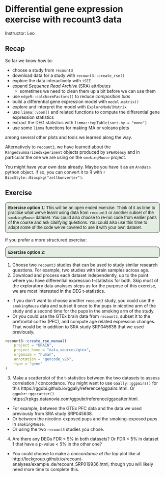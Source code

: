 # Differential gene expression exercise with recount3 data

Instructor: Leo

## Recap

So far we know how to:

* choose a study from `recount3`
* download data for a study with `recount3::create_rse()`
* explore the data interactively with `iSEE`
* expand _Sequence Read Archive_ (SRA) attributes
  - sometimes we need to clean them up a bit before we can use them
* use `edgeR::calcNormFactors()` to reduce _composition bias_
* build a differential gene expression model with `model.matrix()`
* explore and interpret the model with `ExploreModelMatrix`
* use `limma::voom()` and related functions to compute the differential gene expression statistics
* extract the DEG statistics with `limma::topTable(sort.by = "none")`
* use some `limma` functions for making MA or volcano plots

among several other plots and tools we learned along the way.

Alternatively to `recount3`, we have learned about the `RangedSummarizedExperiment` objects produced by `SPEAQeasy` and in particular the one we are using on the `smokingMouse` project.

You might have your own data already. Maybe you have it as an `AnnData` python object. If so, you can convert it to R with `r BiocStyle::Biocpkg("zellkonverter")`.

## Exercise

<style>
p.exercise  {
background-color: #E4EDE2;
padding: 9px;
border: 1px solid black;
border-radius: 10px;
font-family: sans-serif;
}
</style>

<p class="exercise">
**Exercise option 1**:
This will be an open ended exercise. Think of it as time to practice what we've learnt using data from `recount3` or another subset of the `smokingMouse` dataset. You could also choose to re-run code from earlier parts of the course and ask clarifying questions. You could also use this time to adapt some of the code we've covered to use it with your own dataset.
</p>


If you prefer a more structured exercise:

<p class="exercise">
**Exercise option 2**:
</p>

1. Choose two `recount3` studies that can be used to study similar research questions. For example, two studies with brain samples across age.
2. Download and process each dataset independently, up to the point where you have differential expression t-statistics for both. Skip most of the exploratory data analyses steps as for the purpose of this exercise, we are most interested in the DEG t-statistics.
  - If you don't want to choose another `recount3` study, you could use the `smokingMouse` data and subset it once to the pups in nicotine arm of the study and a second time for the pups in the smoking arm of the study.
  - Or you could use the GTEx brain data from `recount3`, subset it to the prefrontal cortex (PFC), and compute age related expression changes. That would be in addition to SRA study SRP045638 that we used previously.
 
```r
recount3::create_rse_manual(
    project = "BRAIN",
    project_home = "data_sources/gtex",
    organism = "human",
    annotation = "gencode_v26",
    type = "gene"
)
```

3. Make a scatterplot of the t-statistics between the two datasets to assess correlation / concordance. You might want to use `GGally::ggpairs()` for this https://ggobi.github.io/ggally/reference/ggpairs.html. Or `ggpubr::ggscatter()` https://rpkgs.datanovia.com/ggpubr/reference/ggscatter.html.
  - For example, between the GTEx PFC data and the data we used previously from SRA study SRP045638.
  - Or between the nicotine-exposed pups and the smoking-exposed pups in `smokingMouse`.
  - Or using the two `recount3` studies you chose.
4. Are there any DEGs FDR < 5% in both datasets? Or FDR < 5% in dataset 1 that have a p-value < 5% in the other one?
  - You could choose to make a _concordance at the top_ plot like at http://leekgroup.github.io/recount-analyses/example_de/recount_SRP019936.html, though you will likely need more time to complete this.

